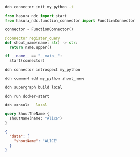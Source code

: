 ```sh title="Initalize a new connector and select hasura/python from the list:"
ddn connector init my_python -i
```

```python title="Replace the functions.py contents with the following:"
from hasura_ndc import start
from hasura_ndc.function_connector import FunctionConnector

connector = FunctionConnector()

@connector.register_query
def shout_name(name: str) -> str:
  return name.upper()

if __name__ == "__main__":
  start(connector)
```

```bash title="Introspect the connector:"
ddn connector introspect my_python
```

```bash title="Track the function:"
ddn command add my_python shout_name
```

```bash title="Create a new build:"
ddn supergraph build local
```

```bash title="Start your services:"
ddn run docker-start
```

```bash title="Open your development console:"
ddn console --local
```

```graphql title="You can now query your expanded table with the transformed name:"
query ShoutTheName {
  shoutName(name: "Alice")
}
```

```json title="With a response like this:"
{
  "data": {
    "shoutName": "ALICE"
  }
}
```
